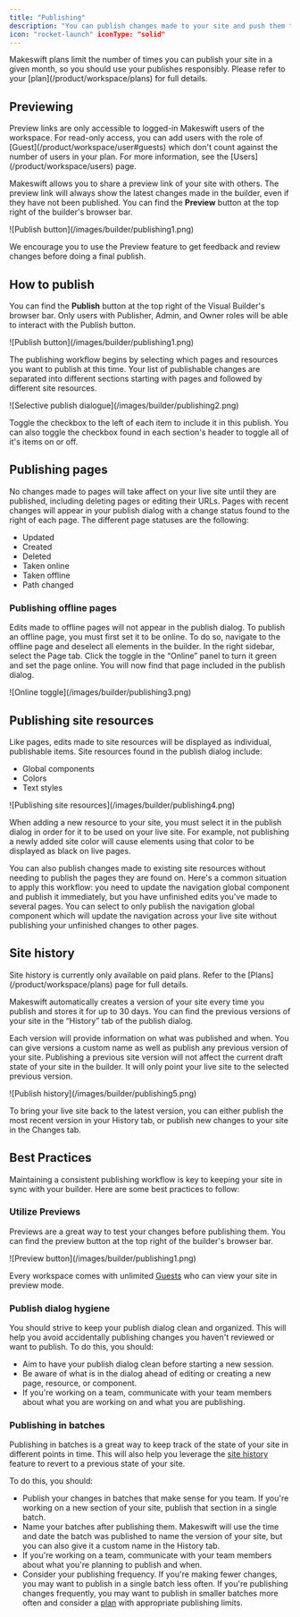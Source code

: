 ```yaml
---
title: "Publishing"
description: "You can publish changes made to your site and push them to your live domain instantly. Makeswift also allows you to selectively publish individual site resources, such as colors and global components, without publishing content changes to pages."
icon: "rocket-launch" iconType: "solid"
---
```


<Note>
  Makeswift plans limit the number of times you can publish your site in a given
  month, so you should use your publishes responsibly. Please refer to your
  [plan](/product/workspace/plans) for full details.
</Note>

## Previewing

<Note>
  Preview links are only accessible to logged-in Makeswift users of the
  workspace. For read-only access, you can add users with the role of
  [Guest](/product/workspace/user#guests) which don't count against the number
  of users in your plan. For more information, see the
  [Users](/product/workspace/users) page.
</Note>

Makeswift allows you to share a preview link of your site with others. The preview
link will always show the latest changes made in the builder, even if they have not
been published. You can find the **Preview** button at the top right of the builder's
browser bar.

<Frame>![Publish button](/images/builder/publishing1.png)</Frame>

We encourage you to use the Preview feature to get feedback and review changes before doing a final publish.

## How to publish

You can find the **Publish** button at the top right of the Visual Builder's browser bar. Only users with Publisher, Admin, and Owner roles will be able to interact with the Publish button.

<Frame>![Publish button](/images/builder/publishing1.png)</Frame>

The publishing workflow begins by selecting which pages and resources you want to publish at this time. Your list of publishable changes are separated into different sections starting with pages and followed by different site resources.

<Frame>![Selective publish dialogue](/images/builder/publishing2.png)</Frame>

Toggle the checkbox to the left of each item to include it in this publish. You can also toggle the checkbox found in each section's header to toggle all of it's items on or off.

## Publishing pages

No changes made to pages will take affect on your live site until they are published, including deleting pages or editing their URLs. Pages with recent changes will appear in your publish dialog with a change status found to the right of each page. The different page statuses are the following:

- Updated
- Created
- Deleted
- Taken online
- Taken offline
- Path changed

### Publishing offline pages

Edits made to offline pages will not appear in the publish dialog. To publish an offline page, you must first set it to be online. To do so, navigate to the offline page and deselect all elements in the builder. In the right sidebar, select the Page tab. Click the toggle in the “Online” panel to turn it green and set the page online. You will now find that page included in the publish dialog.

<Frame>![Online toggle](/images/builder/publishing3.png)</Frame>

## Publishing site resources

Like pages, edits made to site resources will be displayed as individual, publishable items. Site resources found in the publish dialog include:

- Global components
- Colors
- Text styles

<Frame>![Publishing site resources](/images/builder/publishing4.png)</Frame>

When adding a new resource to your site, you must select it in the publish dialog in order for it to be used on your live site. For example, not publishing a newly added site color will cause elements using that color to be displayed as black on live pages.

You can also publish changes made to existing site resources without needing to publish the pages they are found on. Here's a common situation to apply this workflow: you need to update the navigation global component and publish it immediately, but you have unfinished edits you've made to several pages. You can select to only publish the navigation global component which will update the navigation across your live site without publishing your unfinished changes to other pages.

## Site history

<Warning>
  Site history is currently only available on paid plans. Refer to the
  [Plans](/product/workspace/plans) page for full details.
</Warning>

Makeswift automatically creates a version of your site every time you publish and stores it for up to 30 days. You can find the previous versions of your site in the “History” tab of the publish dialog.

Each version will provide information on what was published and when. You can give versions a custom name as well as publish any previous version of your site. Publishing a previous site version will not affect the current draft state of your site in the builder. It will only point your live site to the selected previous version.

<Frame>![Publish history](/images/builder/publishing5.png)</Frame>

To bring your live site back to the latest version, you can either publish the most recent version in your History tab, or publish new changes to your site in the Changes tab.

## Best Practices

Maintaining a consistent publishing workflow is key to keeping your site in sync with your builder. Here are some best practices to follow:

### Utilize Previews

Previews are a great way to test your changes before publishing them. You can find the preview button at the top right of the builder's browser bar.

<Frame>![Preview button](/images/builder/publishing1.png)</Frame>

Every workspace comes with unlimited [Guests](/product/workspace/user#guests) who can view your site in preview mode.

### Publish dialog hygiene

You should strive to keep your publish dialog clean and organized. This will help you avoid accidentally publishing changes you haven't reviewed or want to publish. To do this, you should:

- Aim to have your publish dialog clean before starting a new session.
- Be aware of what is in the dialog ahead of editing or creating a new page, resource, or component.
- If you're working on a team, communicate with your team members about what you are working on and what you are publishing.

### Publishing in batches

Publishing in batches is a great way to keep track of the state of your site in different points in time. This will also help you leverage the [site history](/product/publishing#site-history) feature to revert to a previous state of your site.

To do this, you should:

- Publish your changes in batches that make sense for you team. If you're working on a new section of your site, publish that section in a single batch.
- Name your batches after publishing them. Makeswift will use the time and date the batch was published to name the version of your site, but you can also give it a custom name in the History tab.
- If you're working on a team, communicate with your team members about what you're planning to publish and when.
- Consider your publishing frequency. If you're making fewer changes, you may want to publish in a single batch less often. If you're publishing changes frequently, you may want to publish in smaller batches more often and consider a [plan](https://makeswift.com/pricing) with appropriate publishing limits.
